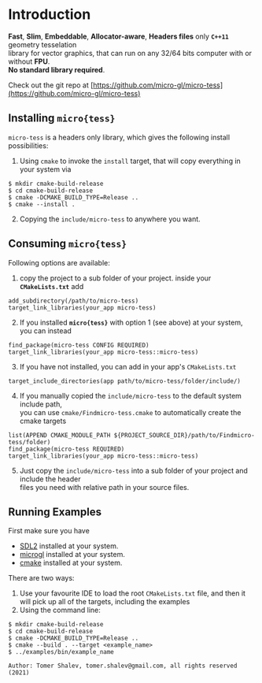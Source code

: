 # Introduction
**Fast**, **Slim**, **Embeddable**, **Allocator-aware**, **Headers files** only **`C++11`** geometry tesselation  
library for vector graphics, that can run on any 32/64 bits computer with or without **FPU**.  
**No standard library required**.

Check out the git repo at [https://github.com/micro-gl/micro-tess](https://github.com/micro-gl/micro-tess)

## Installing `micro{tess}`
`micro-tess` is a headers only library, which gives the following install possibilities:
1. Using `cmake` to invoke the `install` target, that will copy everything in your system via
```
$ mkdir cmake-build-release
$ cd cmake-build-release
$ cmake -DCMAKE_BUILD_TYPE=Release ..
$ cmake --install .
```
2. Copying the `include/micro-tess` to anywhere you want.

## Consuming `micro{tess}`
Following options are available:
1. copy the project to a sub folder of your project. inside your **`CMakeLists.txt`** add
```
add_subdirectory(/path/to/micro-tess)
target_link_libraries(your_app micro-tess)
```
2. If you installed **`micro{tess}`** with option 1 (see above) at your system, you can instead
```
find_package(micro-tess CONFIG REQUIRED)
target_link_libraries(your_app micro-tess::micro-tess)
```
3. If you have not installed, you can add in your app's `CMakeLists.txt`
```
target_include_directories(app path/to/micro-tess/folder/include/)
```
4. If you manually copied the `include/micro-tess` to the default system include path,  
   you can use `cmake/Findmicro-tess.cmake` to automatically create the cmake targets
```
list(APPEND CMAKE_MODULE_PATH ${PROJECT_SOURCE_DIR}/path/to/Findmicro-tess/folder)
find_package(micro-tess REQUIRED)
target_link_libraries(your_app micro-tess::micro-tess)
```
5. Just copy the `include/micro-tess` into a sub folder of your project and include the header  
   files you need with relative path in your source files.

## Running Examples
First make sure you have
- [SDL2](https://www.libsdl.org/) installed at your system.
- [microgl](https://github.com/micro-gl/micro-gl) installed at your system.
- [cmake](https://cmake.org/download/) installed at your system.

There are two ways:
1. Use your favourite IDE to load the root `CMakeLists.txt` file, and then it   
   will pick up all of the targets, including the examples
2. Using the command line:
```
$ mkdir cmake-build-release
$ cd cmake-build-release
$ cmake -DCMAKE_BUILD_TYPE=Release ..
$ cmake --build . --target <example_name>
$ ../examples/bin/example_name
```

```lang=text
Author: Tomer Shalev, tomer.shalev@gmail.com, all rights reserved (2021)
```